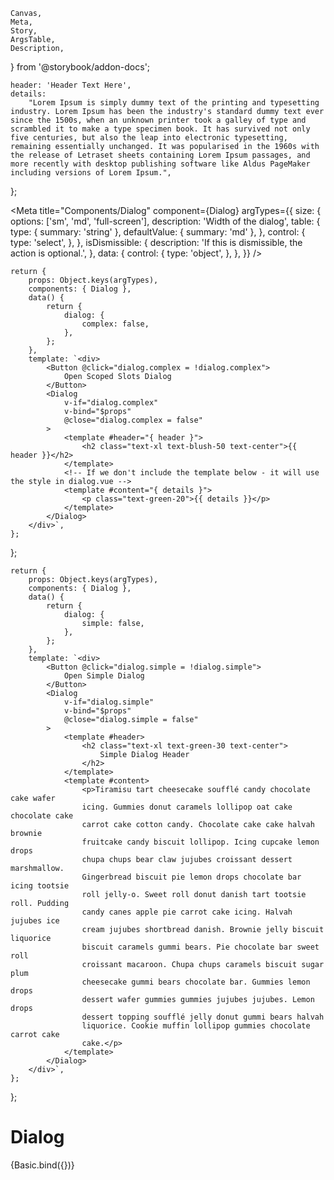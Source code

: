     Canvas,
    Meta,
    Story,
    ArgsTable,
    Description,
} from '@storybook/addon-docs';

    header: 'Header Text Here',
    details:
        "Lorem Ipsum is simply dummy text of the printing and typesetting industry. Lorem Ipsum has been the industry's standard dummy text ever since the 1500s, when an unknown printer took a galley of type and scrambled it to make a type specimen book. It has survived not only five centuries, but also the leap into electronic typesetting, remaining essentially unchanged. It was popularised in the 1960s with the release of Letraset sheets containing Lorem Ipsum passages, and more recently with desktop publishing software like Aldus PageMaker including versions of Lorem Ipsum.",
};


<Meta
    title="Components/Dialog"
    component={Dialog}
    argTypes={{
        size: {
            options: ['sm', 'md', 'full-screen'],
            description: 'Width of the dialog',
            table: {
                type: { summary: 'string' },
                defaultValue: { summary: 'md' },
            },
            control: {
                type: 'select',
            },
        },
        isDismissible: {
            description: 'If this is dismissible, the action is optional.',
        },
        data: {
            control: {
                type: 'object',
            },
        },
    }}
/>

    return {
        props: Object.keys(argTypes),
        components: { Dialog },
        data() {
            return {
                dialog: {
                    complex: false,
                },
            };
        },
        template: `<div>
            <Button @click="dialog.complex = !dialog.complex">
                Open Scoped Slots Dialog
            </Button>
            <Dialog
                v-if="dialog.complex"
                v-bind="$props"
                @close="dialog.complex = false"
            >
                <template #header="{ header }">
                    <h2 class="text-xl text-blush-50 text-center">{{ header }}</h2>
                </template>
                <!-- If we don't include the template below - it will use the style in dialog.vue -->
                <template #content="{ details }">
                    <p class="text-green-20">{{ details }}</p>
                </template>
            </Dialog>
        </div>`,
    };
};

    return {
        props: Object.keys(argTypes),
        components: { Dialog },
        data() {
            return {
                dialog: {
                    simple: false,
                },
            };
        },
        template: `<div>
            <Button @click="dialog.simple = !dialog.simple">
                Open Simple Dialog
            </Button>
            <Dialog
                v-if="dialog.simple"
                v-bind="$props"
                @close="dialog.simple = false"
            >
                <template #header>
                    <h2 class="text-xl text-green-30 text-center">
                        Simple Dialog Header
                    </h2>
                </template>
                <template #content>
                    <p>Tiramisu tart cheesecake soufflé candy chocolate cake wafer
                    icing. Gummies donut caramels lollipop oat cake chocolate cake
                    carrot cake cotton candy. Chocolate cake cake halvah brownie
                    fruitcake candy biscuit lollipop. Icing cupcake lemon drops
                    chupa chups bear claw jujubes croissant dessert marshmallow.
                    Gingerbread biscuit pie lemon drops chocolate bar icing tootsie
                    roll jelly-o. Sweet roll donut danish tart tootsie roll. Pudding
                    candy canes apple pie carrot cake icing. Halvah jujubes ice
                    cream jujubes shortbread danish. Brownie jelly biscuit liquorice
                    biscuit caramels gummi bears. Pie chocolate bar sweet roll
                    croissant macaroon. Chupa chups caramels biscuit sugar plum
                    cheesecake gummi bears chocolate bar. Gummies lemon drops
                    dessert wafer gummies gummies jujubes jujubes. Lemon drops
                    dessert topping soufflé jelly donut gummi bears halvah
                    liquorice. Cookie muffin lollipop gummies chocolate carrot cake
                    cake.</p>
                </template>
            </Dialog>
        </div>`,
    };
};

# Dialog

<Canvas>
    <Story name="Overview" args={{ size: 'sm', isDismissible: true }}>
        {Basic.bind({})}
    </Story>
</Canvas>

<ArgsTable story="Overview" />
